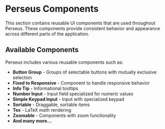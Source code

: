 
<Meta title="Components/Overview" />

# Perseus Components

This section contains reusable UI components that are used throughout Perseus. These components provide consistent behavior and appearance across different parts of the application.

## Available Components

Perseus includes various reusable components such as:

- **Button Group** - Groups of selectable buttons with mutually exclusive selection
- **Fixed to Responsive** - Component to handle responsive behavior
- **Info Tip** - Informational tooltips
- **Number Input** - Input field specialized for numeric values
- **Simple Keypad Input** - Input with specialized keypad
- **Sortable** - Draggable, sortable items
- **Tex** - LaTeX math rendering
- **Zoomable** - Components with zoom functionality
- **And many more...**
